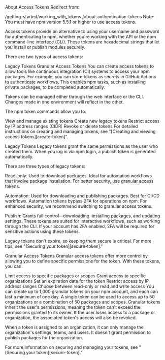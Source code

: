 About Access Tokens
Redirect from:

/getting-started/working_with_tokens
/about-authentication-tokens
<Note>
Note: You must have npm version 5.5.1 or higher to use access tokens.

</Note>
Access tokens provide an alternative to using your username and password for authenticating to npm, whether you're working with the API or the npm command-line interface (CLI). These tokens are hexadecimal strings that let you install or publish modules securely.

There are two types of access tokens:

Legacy Tokens
Granular Access Tokens
You can create access tokens to allow tools like continuous integration (CI) systems to access your npm packages. For example, you can store tokens as secrets in GitHub Actions to authenticate workflows. This enables npm tasks, such as installing private packages, to be completed automatically.

Tokens can be managed either through the web interface or the CLI. Changes made in one environment will reflect in the other.

The npm token commands allow you to:

View and manage existing tokens
Create new legacy tokens
Restrict access by IP address ranges (CIDR)
Revoke or delete tokens
For detailed instructions on creating and managing tokens, see "[Creating and viewing access tokens][create-token]".

Legacy Tokens
Legacy tokens grant the same permissions as the user who created them. When you log in via npm login, a publish token is generated automatically.

There are three types of legacy tokens:

Read-only: Used to download packages. Ideal for automation workflows that involve package installation. For better security, use granular access tokens.

Automation: Used for downloading and publishing packages. Best for CI/CD workflows. Automation tokens bypass 2FA for operations on npm. For enhanced security, we recommend switching to granular access tokens.

Publish: Grants full control—downloading, installing packages, and updating settings. These tokens are suited for interactive workflows, such as working through the CLI. If your account has 2FA enabled, 2FA will be required for sensitive actions using these tokens.

Legacy tokens don't expire, so keeping them secure is critical. For more tips, see "[Securing your token][secure-token]."

Granular Access Tokens
Granular access tokens offer more control by allowing you to define specific permissions for the token. With these tokens, you can:

Limit access to specific packages or scopes
Grant access to specific organizations
Set an expiration date for the token
Restrict access by IP address ranges
Choose between read-only or read and write access
You can create up to 1,000 granular tokens on your npm account, and each can last a minimum of one day. A single token can be used to access up to 50 organizations or a combination of 50 packages and scopes. Granular tokens inherit the user's permissions, meaning the token can't exceed the permissions granted to its owner. If the user loses access to a package or organization, the associated token's access will also be revoked.

When a token is assigned to an organization, it can only manage the organization's settings, teams, and users. It doesn't grant permission to publish packages for the organization.

For more information on securing and managing your tokens, see "[Securing your token][secure-token]."
